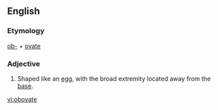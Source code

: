 ==English==
===Etymology===
[[ob-]] + [[ovate]]
===Adjective===
{{en-adj|-}}
#Shaped like an [[egg]], with the broad extremity located away from the [[base]].

[[vi:obovate]]